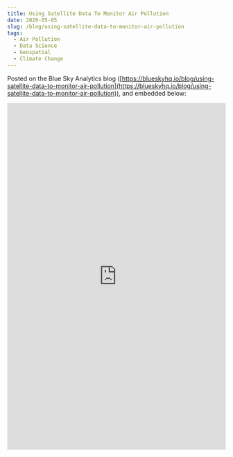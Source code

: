 ```yaml
---
title: Using Satellite Data To Monitor Air Pollution
date: 2020-05-05
slug: /blog/using-satellite-data-to-monitor-air-pollution
tags:
  - Air Pollution
  - Data Science
  - Geospatial
  - Climate Change
---
```


Posted on the Blue Sky Analytics blog ([https://blueskyhq.io/blog/using-satellite-data-to-monitor-air-pollution](https://blueskyhq.io/blog/using-satellite-data-to-monitor-air-pollution)), and embedded below:

<iframe
  width="100%"
  height="800"
  frameborder="0"
  allowtransparency="true"
  style={{background: "#FFFFFF"}}
  src="https://blueskyhq.io/blog/using-satellite-data-to-monitor-air-pollution"
></iframe>